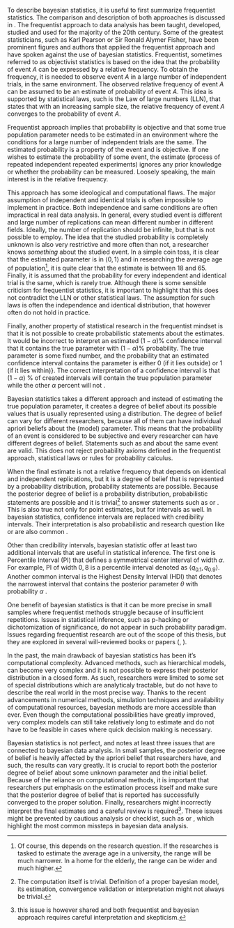 To describe bayesian statistics, it is useful to first summarize frequentist statistics. The comparison and
description of both approaches is discussed in \parencite[Chap. 6]{Hebak2013_StatistickeMysleniNastroje}. The frequentist approach
to data analysis has been taught, developed, studied and used for the majority of the 20th century. Some of the greatest statisticians, such
as Karl Pearson or Sir Ronald Alymer Fisher, have been prominent figures and authors that applied the frequentist approach and have
spoken against the use of bayesian statistics.
Frequentist, sometimes referred to as objectivist statistics is based on the idea that the probability of event $A$ can be expressed by a
relative frequency. To obtain the frequency, it is needed to observe event $A$ in a large number of independent trials, in the same environment. The observed relative frequency of event $A$ can be assumed to be an estimate of probability of event $A$. This idea is supported by
statistical laws, such is the Law of large numbers (LLN), that states that with an increasing sample size, the relative frequency
of event $A$ converges to the probability of event $A$.

Frequentist approach implies that probability is objective and that some true population parameter needs to be estimated in an 
environment where the conditions for a large number of independent trials are the same. The estimated probability is a property of
the event and is objective. If one wishes to estimate the probability of some event, the estimate (process of repeated independent
repeated experiments) ignores any prior knowledge or whether the probability can be measured. Loosely speaking, the main interest is
in the relative frequency.

This approach has some ideological and computational flaws. The major assumption of independent and identical trials is often impossible
to implement in practice. Both independence and same conditions are often impractical in real data analysis. In general, every studied event
is different and large number of replications can mean different number in different fields. Ideally, the number of replication should be infinite, but that is not possible to employ. The idea that the studied probability is completely unknown is also very restrictive and 
more often than not, a researcher knows *something* about the studied event. In a simple coin toss, it is clear that the estimated
parameter is in $\left< 0, 1 \right>$ and in researching the average age of population[^est-pop], it is quite clear that the estimate is between 18 and 65. Finally, it is assumed that the probability for every independent and identical trial is the same, which is rarely true.
Although there is some sensible criticism for frequentist statistics, it is important to highlight that this does not contradict
the LLN or other statistical laws. The assumption for such laws is often the independence and identical distribution, that however often do
not hold in practice.

[^est-pop]: Of course, this depends on the research question. If the researches is tasked to estimate the average age in a university,
the range will be much narrower. In a home for the elderly, the range can be wider and much higher.

Finally, another property of statistical research in the frequentist mindset is that it is not possible to create probabilistic statements
about the estimates. It would be incorrect to interpret an estimated $(1 - \alpha)$% confidence interval that it contains the true parameter 
with $(1 - \alpha)$% probability. The true parameter is some fixed number, and the probability that an estimated confidence interval contains 
the parameter is either 0 (if it lies outside) or 1 (if it lies within)}.
The correct interpretation of a confidence interval is that $(1 - \alpha)$ % of created intervals will contain the true population 
parameter while the other $\alpha$ percent will not \parencite{AndradeFernandez2016_InterpretationConfidenceInterval}.

Bayesian statistics takes a different approach and instead of estimating the true population parameter, it creates a degree of belief about
its
possible values that is usually represented using a distribution. The degree of belief can vary for different researchers, because
all of them can have individual apriori beliefs about the (model) parameter. This means that the probability of an event is considered to be subjective
and every researcher can have different degrees of belief. Statements such as \enquote{my probability} and \enquote{their probability}
about the same event are valid. This does not reject probability axioms defined in the
frequentist approach, statistical laws or rules for probability calculus.

When the final estimate is not a relative frequency that depends on identical and independent replications, but it is a degree of belief that is
represented by a probability distribution, probability statements are possible. Because the posterior degree of belief is a probability distribution,
probabilistic statements are possible and it is trivial[^trivial] to answer statements such as \enquote{What is the probability that the 
estimated parameter is larger than zero?} or \enquote{What is the probability that the effect in group A is larger than in group B?}. This is also true
not only for point estimates, but for intervals as well. In bayesian statistics, confidence intervals are replaced with credibility intervals. Their 
interpretation is also probabilistic and research question like \enquote{What is the probability that the true population parameter lies 
between 0 and 10} or \enquote{What is the smallest interval that contains the true parameter value with probability of 0,5?} are also common 
\parencite[Chap. 1.1]{Gelman2014_BayesianDataAnalysis}.

[^trivial]: The computation itself is trivial. Definition of a proper bayesian model, its estimation, convergence validation or interpretation might not always be trivial.

Other than credibility intervals, bayesian statistic offer at least two additional intervals that are useful in statistical inference.
The first one is Percentile Interval (PI) that defines a symmetrical center interval of width $\alpha$. For example, PI of width $0,8$ is
a percentile interval denoted as $\langle q_{0.1}, q_{0.9}\rangle$. Another common interval is the Highest Density Interval (HDI) that
denotes the narrowest interval that contains the posterior parameter $\theta$ with probability $\alpha$
\parencite[Chap. 3.2]{McElreath2020_StatisticalRethinkingBayesian}.

One benefit of bayesian statistics is that it can be more precise in small samples where
frequentist methods struggle because of insufficient repetitions. Issues in statistical inference, such as p-hacking or dichotomization of
significance, do not appear in such probability paradigm. Issues regarding frequentist research are out of the scope of this thesis, but
they are explored in several will-reviewed books \parencite{Vickers2010_WhatPvalueAnyway} or papers 
(\parencite{GelmanStern2006_DifferenceSignificantNot}, \parencite{WassersteinEtAl2019_MovingWorld005}).

In the past, the main drawback of bayesian statistics has been it's computational complexity. Advanced methods, such as hierarchical
models, can become very complex and it is not possible to express their posterior distribution in a closed form. As
such, researchers were limited 
to some set of special distributions which are analyticaly tractable, but do not have to describe the real world in the most precise way.
Thanks to the recent advancements in numerical methods, simulation techniques and availability of computational resources, bayesian
methods are more accessible than ever. Even though the computational possibilities
have greatly improved, very complex models can still take relatively long to estimate and do not have to be feasible in cases where quick
decision making is necessary.

Bayesian statistics is not perfect, and \parencite{DepaoliVanDeSchoot2017_ImprovingTransparencyReplication} notes at least three issues
that are connected to bayesian data analysis. In small samples, the posterior degree of belief is heavily affected by the apriori belief that
researchers have, and such, the results can vary greatly. It is crucial to report both the posterior degree of belief about some
unknown parameter and the initial belief. Because of the reliance on computational methods, it is important that researchers put emphasis
on the estimation process itself and make sure that the posterior degree of belief that is reported has successfully converged to the proper
solution. Finally, researchers might incorrectly interpret the final estimates and a careful review is required[^shared]. These issues
might be prevented by cautious analysis or checklist, such as \parencite{DepaoliVanDeSchoot2017_ImprovingTransparencyReplication}
or \parencite{GelmanEtAl2020_BayesianWorkflow}, which highlight the most common missteps in bayesian data analysis.

[^shared]: this issue is however shared and both frequentist and bayesian approach requires careful interpretation and 
skepticism.